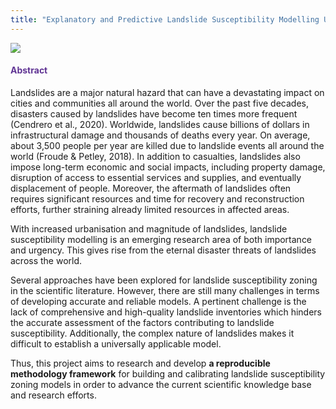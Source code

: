 ```yaml
---
title: "Explanatory and Predictive Landslide Susceptibility Modelling Using Statistical and Machine Learning Techniques: Case Study of Valtellina Valley, Italy" 
---
```


![](images/landslides%20(4).png)

::: {style="color: #603494;"}
#### **Abstract** {style="color: #603494;"}
:::

Landslides are a major natural hazard that can have a devastating impact on cities and communities all around the world. Over the past five decades, disasters caused by landslides have become ten times more frequent (Cendrero et al., 2020). Worldwide, landslides cause billions of dollars in infrastructural damage and thousands of deaths every year. On average, about 3,500 people per year are killed due to landslide events all around the world (Froude & Petley, 2018). In addition to casualties, landslides also impose long-term economic and social impacts, including property damage, disruption of access to essential services and supplies, and eventually displacement of people. Moreover, the aftermath of landslides often requires significant resources and time for recovery and reconstruction efforts, further straining already limited resources in affected areas. 

With increased urbanisation and magnitude of landslides, landslide susceptibility modelling is an emerging research area of both importance and urgency. This gives rise from the eternal disaster threats of landslides across the world.
 
Several approaches have been explored for landslide susceptibility zoning in the scientific literature. However, there are still many challenges in terms of developing accurate and reliable models. A pertinent challenge is the lack of comprehensive and high-quality landslide inventories which hinders the accurate assessment of the factors contributing to landslide susceptibility. Additionally, the complex nature of landslides makes it difficult to establish a universally applicable model.

Thus, this project aims to research and develop **a reproducible methodology framework** for building and calibrating landslide susceptibility zoning models in order to advance the current scientific knowledge base and research efforts.
